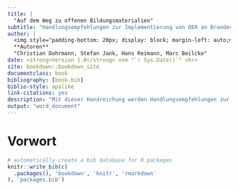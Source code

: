 ```yaml
--- 
title: |
  "Auf dem Weg zu offenen Bildungsmaterialien"
subtitle: "Handlungsempfehlungen zur Implementierung von OER an Brandenburger Hochschulen"  
author: |
  <img style="padding-bottom: 20px; display: block; margin-left: auto;margin-right: auto;" src="images/Header-BrandenbOERg.jpg" width="100%"></a>  
  **Autoren**  
  "Christian Dohrmann, Stefan Jank, Hans Reimann, Marc Beilcke"
date: <strong>Version 1.0</strong> vom "`r Sys.Date()`" <hr>
site: bookdown::bookdown_site
documentclass: book
bibliography: [book.bib]
biblio-style: apalike
link-citations: yes
description: "Mit dieser Handreichung werden Handlungsempfehlungen zur Verankerung von OER an Brandenburger Hochschulen gegeben."
output: "word_document"
---
```


# Vorwort


```r
# automatically create a bib database for R packages
knitr::write_bib(c(
  .packages(), 'bookdown', 'knitr', 'rmarkdown'
), 'packages.bib')
```
